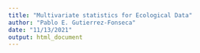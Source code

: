 ```yaml
---
title: "Multivariate statistics for Ecological Data"
author: "Pablo E. Gutierrez-Fonseca"
date: "11/13/2021"
output: html_document
---
```


